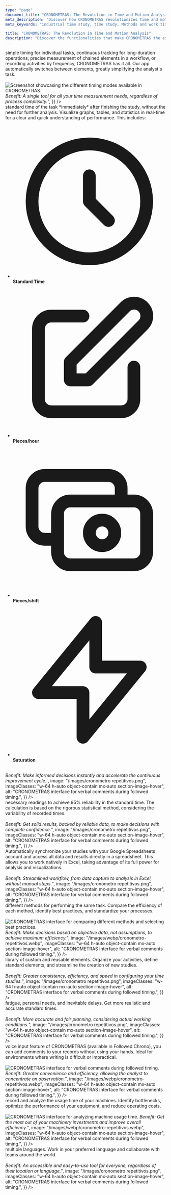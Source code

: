 ```yaml
---
type: "page"
document_title: "CRONOMETRAS: The Revolution in Time and Motion Analysis"
meta_description: "Discover how CRONOMETRAS revolutionizes time and motion analysis, optimizing productivity and efficiency in your processes."
meta_keywords: "industrial time study, time study, Methods and work times, efficiency"

title: "CRONOMETRAS: The Revolution in Time and Motion Analysis"
description: "Discover the functionalities that make CRONOMETRAS the essential tool to optimize your processes and maximize efficiency."
---
```




<Section
  section={{
    title: "Precise and Versatile Timing for Any Process",
    content:
      "CRONOMETRAS adapts to any work environment. Whether you need <span class='text-blue-500 font-bold'>simple timing</span> for individual tasks, <span class='text-green-500 font-bold'>continuous tracking</span> for long-duration operations, precise measurement of <span class='text-yellow-500 font-bold'>chained elements</span> in a workflow, or recording activities by <span class='text-purple-500 font-bold'>frequency</span>, CRONOMETRAS has it all. Our app <span class='text-blue-500 font-bold'>automatically switches between elements</span>, greatly simplifying the analyst's task.<br/><br/> <img src='/images/webp/cronometro-repetitivos.webp' alt='Screenshot showcasing the different timing modes available in CRONOMETRAS.' class='w-full max-w-lg mx-auto my-4' /> <i>Benefit: A single tool for all your time measurement needs, regardless of process complexity.</i>",
  }}
/>

<Section
  section={{
    title: "Real-Time Results: Information at Your Fingertips",
    content: `
      With CRONOMETRAS, you get the <span class='text-green-500 font-bold'>standard time</span> of the task *immediately* after finishing the study, without the need for further analysis. Visualize <span class='text-green-500 font-bold'>graphs, tables, and statistics in real-time</span> for a clear and quick understanding of performance. This includes:
      <ul class='list-none p-0'>
        <li class='flex items-center mb-2'>
          <svg class='w-6 h-6 mr-2 text-blue-500' fill='none' stroke='currentColor' viewBox='0 0 24 24' xmlns='http://www.w3.org/2000/svg'><path stroke-linecap='round' stroke-linejoin='round' stroke-width='2' d='M12 8v4l3 3m6-3a9 9 0 11-18 0 9 9 0 0118 0z'></path></svg>
          <b>Standard Time</b>
        </li>
        <li class='flex items-center mb-2'>
          <svg class='w-6 h-6 mr-2 text-green-500' fill='none' stroke='currentColor' viewBox='0 0 24 24' xmlns='http://www.w3.org/2000/svg'><path stroke-linecap='round' stroke-linejoin='round' stroke-width='2' d='M11 5H6a2 2 0 00-2 2v11a2 2 0 002 2h11a2 2 0 002-2v-5m-1.414-9.414a2 2 0 112.828 2.828L11.828 15H9v-2.828l8.586-8.586z'></path></svg>
          <b>Pieces/hour</b>
        </li>
        <li class='flex items-center mb-2'>
          <svg class='w-6 h-6 mr-2 text-yellow-500' fill='none' stroke='currentColor' viewBox='0 0 24 24' xmlns='http://www.w3.org/2000/svg'><path stroke-linecap='round' stroke-linejoin='round' stroke-width='2' d='M17 9V7a2 2 0 00-2-2H5a2 2 0 00-2 2v6a2 2 0 002 2h2m2 4h10a2 2 0 002-2v-6a2 2 0 00-2-2H9a2 2 0 00-2 2v6a2 2 0 002 2zm7-5a2 2 0 11-4 0 2 2 0 014 0z'></path></svg>
          <b>Pieces/shift</b>
        </li>
        <li class='flex items-center'>
          <svg class='w-6 h-6 mr-2 text-red-500' fill='none' stroke='currentColor' viewBox='0 0 24 24' xmlns='http://www.w3.org/2000/svg'><path stroke-linecap='round' stroke-linejoin='round' stroke-width='2' d='M13 10V3L4 14h7v7l9-11h-7z'></path></svg>
          <b>Saturation</b>
        </li>
      </ul>
      <br/> <i>Benefit: Make informed decisions instantly and accelerate the continuous improvement cycle.</i>`,
    image: "/images/cronometro repetitivos.png",
    imageClasses: "w-64 h-auto object-contain mx-auto section-image-hover",
    alt: "CRONOMETRAS interface for verbal comments during followed timing.",
  }}
/>

<Section
  section={{
    title: "Guaranteed Reliability in Every Study",
    content:
      "CRONOMETRAS gives you the certainty that your studies are accurate and reliable. The technician visualizes in real time the <span class='text-yellow-500 font-bold'>necessary readings</span> to achieve <span class='text-yellow-500 font-bold'>95% reliability</span> in the standard time. The calculation is based on the rigorous <span class='text-yellow-500 font-bold'>statistical method</span>, considering the variability of recorded times.<br/><br/> <i>Benefit: Get solid results, backed by reliable data, to make decisions with complete confidence.</i>",
    image: "/images/cronometro repetitivos.png",
    imageClasses: "w-64 h-auto object-contain mx-auto section-image-hover",
    alt: "CRONOMETRAS interface for verbal comments during followed timing.",
  }}
/>

<Section
  section={{
    title: "Report Automation: From CRONOMETRAS to Excel, Seamlessly",
    content:
      "CRONOMETRAS simplifies your workflow. <span class='text-purple-500 font-bold'>Automatically synchronize</span> your studies with your <span class='text-purple-500 font-bold'>Google Spreadsheets</span> account and access all data and results directly in a spreadsheet. This allows you to work natively in <span class='text-purple-500 font-bold'>Excel</span>, taking advantage of its full power for analysis and visualizations.<br/><br/> <i>Benefit: Streamlined workflow, from data capture to analysis in Excel, without manual steps.</i>",
    image: "/images/cronometro repetitivos.png",
    imageClasses: "w-64 h-auto object-contain mx-auto section-image-hover",
    alt: "CRONOMETRAS interface for verbal comments during followed timing.",
  }}
/>

<Section
  section={{
    title: "Advanced Method Management: Data-Driven Optimization",
    content:
      "With CRONOMETRAS, you can define and organize <span class='text-pink-500 font-bold'>different methods</span> for performing the same task. Compare the efficiency of each method, identify best practices, and standardize your processes.<br/><br/> <img src='/images/webp/cronometro-repetitivos.webp' alt='CRONOMETRAS interface for comparing different methods and selecting best practices.' class='w-full max-w-lg mx-auto my-4' /> <i>Benefit: Make decisions based on objective data, not assumptions, to achieve maximum efficiency.</i>",
    image: "/images/webp/cronometro-repetitivos.webp",
    imageClasses: "w-64 h-auto object-contain mx-auto section-image-hover",
    alt: "CRONOMETRAS interface for verbal comments during followed timing.",
  }}
/>

<Section
  section={{
    title: "Element Library: Standardize and Reuse",
    content:
      "CRONOMETRAS allows you to create a <span class='text-teal-500 font-bold'>library of custom and reusable elements</span>. Organize your activities, define standard elements, and streamline the creation of new studies.<br/><br/> <i>Benefit: Greater consistency, efficiency, and speed in configuring your time studies.</i>",
    image: "/images/cronometro repetitivos.png",
    imageClasses: "w-64 h-auto object-contain mx-auto section-image-hover",
    alt: "CRONOMETRAS interface for verbal comments during followed timing.",
  }}
/>

<Section
  section={{
    title: "Allowance Management: Realistic Standard Times",
    content:
      "CRONOMETRAS allows you to consider additional factors that affect working time, such as <span class='text-indigo-500 font-bold'>fatigue, personal needs, and inevitable delays</span>. Get more realistic and accurate standard times. <br/><br/> <i>Benefit: More accurate and fair planning, considering actual working conditions.</i>",
    image: "/images/cronometro repetitivos.png",
    imageClasses: "w-64 h-auto object-contain mx-auto section-image-hover",
    alt: "CRONOMETRAS interface for verbal comments during followed timing.",
  }}
/>
<Section
  section={{
    title: "Voice Input: Agility in Data Collection (Followed Chrono)",
    content:
      "With the <span class='text-red-500 font-bold'>voice input</span> feature of CRONOMETRAS (available in Followed Chrono), you can add comments to your records without using your hands. Ideal for environments where writing is difficult or impractical. <br/><br/> <img src='/images/webp/cronometro-repetitivos.webp' alt='CRONOMETRAS interface for verbal comments during followed timing.' class='w-full max-w-lg mx-auto my-4' /> <i>Benefit: Greater convenience and efficiency, allowing the analyst to concentrate on observation.</i>",
    image: "/images/webp/cronometro-repetitivos.webp",
    imageClasses: "w-64 h-auto object-contain mx-auto section-image-hover",
    alt: "CRONOMETRAS interface for verbal comments during followed timing.",
   }}
/>

<Section
  section={{
    title: "Machine Timing: Maximize the Utilization of Your Assets",
    content:
      "CRONOMETRAS allows you to <span class='text-gray-500 font-bold'>record and analyze the usage time of your machines</span>. Identify bottlenecks, optimize the performance of your equipment, and reduce operating costs. <br/><br/> <img src='/images/webp/cronometro-repetitivos.webp' alt='CRONOMETRAS interface for analyzing machine usage time.' class='w-full max-w-lg mx-auto my-4' /> <i>Benefit: Get the most out of your machinery investments and improve overall efficiency.</i>",
    image: "/images/webp/cronometro-repetitivos.webp",
    imageClasses: "w-64 h-auto object-contain mx-auto section-image-hover",
    alt: "CRONOMETRAS interface for verbal comments during followed timing.",
  }}
/>

<Section
  section={{
    title: "Multilingual: Global Accessibility",
    content:
      "CRONOMETRAS is available in <span class='text-orange-500 font-bold'>multiple languages</span>. Work in your preferred language and collaborate with teams around the world. <br/><br/> <i>Benefit: An accessible and easy-to-use tool for everyone, regardless of their location or language.</i>",
    image: "/images/cronometro repetitivos.png",
    imageClasses: "w-64 h-auto object-contain mx-auto section-image-hover",
    alt: "CRONOMETRAS interface for verbal comments during followed timing.",
  }}
/>
